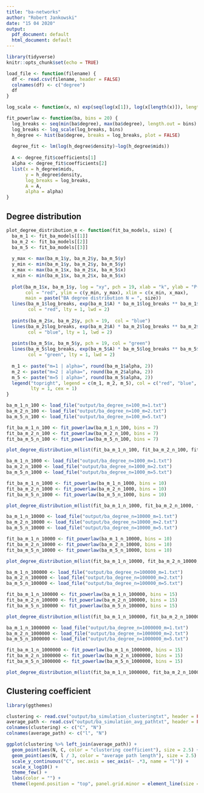 ```yaml
---
title: "ba-networks"
author: "Robert Jankowski"
date: "15 04 2020"
output:
  pdf_document: default
  html_document: default
---
```


```r
library(tidyverse)
knitr::opts_chunk$set(echo = TRUE)
```

```r
load_file <- function(filename) {
  df <- read.csv(filename, header = FALSE)
  colnames(df) <- c("degree")
  df
}

log_scale <- function(x, n) exp(seq(log(x[1]), log(x[length(x)]), length.out = n))

fit_powerlaw <- function(ba, bins = 20) {
  log_breaks <- seq(min(ba$degree), max(ba$degree), length.out = bins)
  log_breaks <- log_scale(log_breaks, bins)
  h_degree <- hist(ba$degree, breaks = log_breaks, plot = FALSE)
  
  degree_fit <- lm(log(h_degree$density)~log(h_degree$mids))
  
  A <- degree_fit$coefficients[1]
  alpha <- degree_fit$coefficients[2]
  list(x = h_degree$mids, 
       y = h_degree$density, 
       log_breaks = log_breaks, 
       A = A, 
       alpha = alpha)
}
```

## Degree distribution

```r
plot_degree_distribution_m <- function(fit_ba_models, size) {
  ba_m_1 <- fit_ba_models[[1]]
  ba_m_2 <- fit_ba_models[[2]]
  ba_m_5 <- fit_ba_models[[3]]
  
  y_max <- max(ba_m_1$y, ba_m_2$y, ba_m_5$y)
  y_min <- min(ba_m_1$y, ba_m_2$y, ba_m_5$y)
  x_max <- max(ba_m_1$x, ba_m_2$x, ba_m_5$x)
  x_min <- min(ba_m_1$x, ba_m_2$x, ba_m_5$x)
  
  plot(ba_m_1$x, ba_m_1$y, log = "xy", pch = 19, xlab = "k", ylab = "P(k)", 
       col = "red", ylim = c(y_min, y_max), xlim = c(x_min, x_max), 
       main = paste("BA degree distribution N = ", size))
  lines(ba_m_1$log_breaks, exp(ba_m_1$A) * ba_m_1$log_breaks ** ba_m_1$alpha, 
        col = "red", lty = 1, lwd = 2)
  
  points(ba_m_2$x, ba_m_2$y, pch = 19,  col = "blue")
  lines(ba_m_2$log_breaks, exp(ba_m_2$A) * ba_m_2$log_breaks ** ba_m_2$alpha, 
        col = "blue", lty = 1, lwd = 2)
  
  points(ba_m_5$x, ba_m_5$y, pch = 19, col = "green")
  lines(ba_m_5$log_breaks, exp(ba_m_5$A) * ba_m_5$log_breaks ** ba_m_5$alpha, 
        col = "green", lty = 1, lwd = 2)
  
  m_1 <- paste("m=1 | alpha=", round(ba_m_1$alpha, 2))
  m_2 <- paste("m=2 | alpha=", round(ba_m_2$alpha, 2))
  m_5 <- paste("m=5 | alpha=", round(ba_m_5$alpha, 2))
  legend("topright", legend = c(m_1, m_2, m_5), col = c("red", "blue", "green"), 
         lty = 1, cex = 1)
}
```

```r
ba_m_1_n_100 <- load_file("output/ba_degree_n=100_m=1.txt")
ba_m_2_n_100 <- load_file("output/ba_degree_n=100_m=2.txt")
ba_m_5_n_100 <- load_file("output/ba_degree_n=100_m=5.txt")

fit_ba_m_1_n_100 <- fit_powerlaw(ba_m_1_n_100, bins = 7)
fit_ba_m_2_n_100 <- fit_powerlaw(ba_m_2_n_100, bins = 7)
fit_ba_m_5_n_100 <- fit_powerlaw(ba_m_5_n_100, bins = 7)

plot_degree_distribution_m(list(fit_ba_m_1_n_100, fit_ba_m_2_n_100, fit_ba_m_5_n_100), 100)
```

```r
ba_m_1_n_1000 <- load_file("output/ba_degree_n=1000_m=1.txt")
ba_m_2_n_1000 <- load_file("output/ba_degree_n=1000_m=2.txt")
ba_m_5_n_1000 <- load_file("output/ba_degree_n=1000_m=5.txt")

fit_ba_m_1_n_1000 <- fit_powerlaw(ba_m_1_n_1000, bins = 10)
fit_ba_m_2_n_1000 <- fit_powerlaw(ba_m_2_n_1000, bins = 10)
fit_ba_m_5_n_1000 <- fit_powerlaw(ba_m_5_n_1000, bins = 10)

plot_degree_distribution_m(list(fit_ba_m_1_n_1000, fit_ba_m_2_n_1000, fit_ba_m_5_n_1000), 1000)
```

```r
ba_m_1_n_10000 <- load_file("output/ba_degree_n=10000_m=1.txt")
ba_m_2_n_10000 <- load_file("output/ba_degree_n=10000_m=2.txt")
ba_m_5_n_10000 <- load_file("output/ba_degree_n=10000_m=5.txt")

fit_ba_m_1_n_10000 <- fit_powerlaw(ba_m_1_n_10000, bins = 10)
fit_ba_m_2_n_10000 <- fit_powerlaw(ba_m_2_n_10000, bins = 10)
fit_ba_m_5_n_10000 <- fit_powerlaw(ba_m_5_n_10000, bins = 10)

plot_degree_distribution_m(list(fit_ba_m_1_n_10000, fit_ba_m_2_n_10000, fit_ba_m_5_n_10000), 10000)
```

```r
ba_m_1_n_100000 <- load_file("output/ba_degree_n=100000_m=1.txt")
ba_m_2_n_100000 <- load_file("output/ba_degree_n=100000_m=2.txt")
ba_m_5_n_100000 <- load_file("output/ba_degree_n=100000_m=5.txt")

fit_ba_m_1_n_100000 <- fit_powerlaw(ba_m_1_n_100000, bins = 15)
fit_ba_m_2_n_100000 <- fit_powerlaw(ba_m_2_n_100000, bins = 15)
fit_ba_m_5_n_100000 <- fit_powerlaw(ba_m_5_n_100000, bins = 15)

plot_degree_distribution_m(list(fit_ba_m_1_n_100000, fit_ba_m_2_n_100000, fit_ba_m_5_n_100000), 100000)
```

```r
ba_m_1_n_1000000 <- load_file("output/ba_degree_n=1000000_m=1.txt")
ba_m_2_n_1000000 <- load_file("output/ba_degree_n=1000000_m=2.txt")
ba_m_5_n_1000000 <- load_file("output/ba_degree_n=1000000_m=5.txt")

fit_ba_m_1_n_1000000 <- fit_powerlaw(ba_m_1_n_1000000, bins = 15)
fit_ba_m_2_n_1000000 <- fit_powerlaw(ba_m_2_n_1000000, bins = 15)
fit_ba_m_5_n_1000000 <- fit_powerlaw(ba_m_5_n_1000000, bins = 15)

plot_degree_distribution_m(list(fit_ba_m_1_n_1000000, fit_ba_m_2_n_1000000, fit_ba_m_5_n_1000000), 1000000)
```

## Clustering coefficient
```r
library(ggthemes)

clustering <- read.csv("output/ba_simulation_clusteringtxt", header = FALSE)
average_path <- read.csv("output/ba_simulation_avg_pathtxt", header = FALSE)
colnames(clustering) <- c("C", "N")
colnames(average_path) <- c("l", "N")

ggplot(clustering %>% left_join(average_path)) + 
  geom_point(aes(N, C, color = "clustering coefficient"), size = 2.5) +
  geom_point(aes(N, l / 3, color = "average path length"), size = 2.5) +
  scale_y_continuous("C", sec.axis = sec_axis(~ .*3, name = "l")) + 
  scale_x_log10() +
  theme_few() +
  labs(color = "") +
  theme(legend.position = "top", panel.grid.minor = element_line(size = 0.2, colour = "grey"))
```

